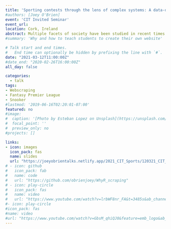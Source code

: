 ```yaml
---
title: 'Sporting contests through the lens of complex systems: A data-driven approach'
#authors: [Joey O'Brien]
event: 'CIT Invited Seminar'
event_url: 
location: Cork, Ireland
abstract: Multiple facets of society have been studied in recent times due to the emergence of large-scale datasets arising from digital traces being created each day, these include content popularity on social media, disease spreading, and financial ecosystems. One area that is in a prime position to be studied using such data is the realm of sport which has experienced a surge in data availability in recent times. In this talk I introduce some of our recent work where we study sporting systems including: snooker, football, and fantasy sports, through a combination of mathematical modelling and data analysis.
#summary: 'Why and how to teach students to create their own website'

# Talk start and end times.
#   End time can optionally be hidden by prefixing the line with `#`.
date: "2021-03-12T11:00:00Z"
#date_end: "2020-02-26T16:00:00Z"
all_day: false

categories:
  - talk
tags:
- Webscraping
- Fantasy Premier League
- Snooker
#lastmod: '2019-06-16T02:20:01-07:00'
featured: no
#image:
#  caption: '[Photo by Esteban Lopez on Unsplash](https://unsplash.com/photos/rsXAKLDfqB8)'
#  focal_point: ''
#  preview_only: no
#projects: []

links:
- icon: images
  icon_pack: fas
  name: slides
  url: "https://joeyobrientalks.netlify.app/2021_CIT_Sports/120321_CIT_Seminar_Sports.pdf"
# - icon: github
#   icon_pack: fab
#   name: code
#   url: "https://github.com/obrienjoey/WhyR_scraping"
# - icon: play-circle
#   icon_pack: fas
#   name: video
#   url: "https://www.youtube.com/watch?v=lrbWF8nr_FA&t=3485s&ab_channel=WhyR%3FFoundation"
#- icon: play-circle
#icon_pack: fas
#name: video
#url: "https://www.youtube.com/watch?v=GbsM_qhiQJ0&feature=emb_logo&ab_channel=SIAM-IMADublinArea"
---
```


